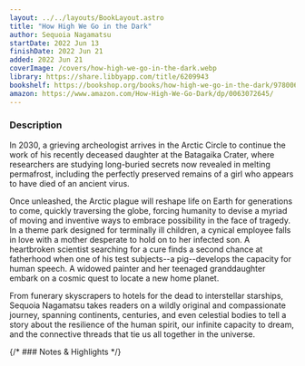 ```yaml
---
layout: ../../layouts/BookLayout.astro
title: "How High We Go in the Dark"
author: Sequoia Nagamatsu
startDate: 2022 Jun 13
finishDate: 2022 Jun 21
added: 2022 Jun 21
coverImage: /covers/how-high-we-go-in-the-dark.webp
library: https://share.libbyapp.com/title/6209943
bookshelf: https://bookshop.org/books/how-high-we-go-in-the-dark/9780063072640
amazon: https://www.amazon.com/How-High-We-Go-Dark/dp/0063072645/
---
```


<ReadingTime
startDate  = {frontmatter.startDate}
finishDate = {frontmatter.finishDate}
/>

### Description
In 2030, a grieving archeologist arrives in the Arctic Circle to continue the work of his recently deceased daughter at the Batagaika Crater, where researchers are studying long-buried secrets now revealed in melting permafrost, including the perfectly preserved remains of a girl who appears to have died of an ancient virus.

Once unleashed, the Arctic plague will reshape life on Earth for generations to come, quickly traversing the globe, forcing humanity to devise a myriad of moving and inventive ways to embrace possibility in the face of tragedy. In a theme park designed for terminally ill children, a cynical employee falls in love with a mother desperate to hold on to her infected son. A heartbroken scientist searching for a cure finds a second chance at fatherhood when one of his test subjects--a pig--develops the capacity for human speech. A widowed painter and her teenaged granddaughter embark on a cosmic quest to locate a new home planet.

From funerary skyscrapers to hotels for the dead to interstellar starships, Sequoia Nagamatsu takes readers on a wildly original and compassionate journey, spanning continents, centuries, and even celestial bodies to tell a story about the resilience of the human spirit, our infinite capacity to dream, and the connective threads that tie us all together in the universe.

{/* ### Notes & Highlights */}

<BuyBook
  library   = {frontmatter.library}
  bookshelf = {frontmatter.bookshelf}
  amazon    = {frontmatter.amazon}
/>
